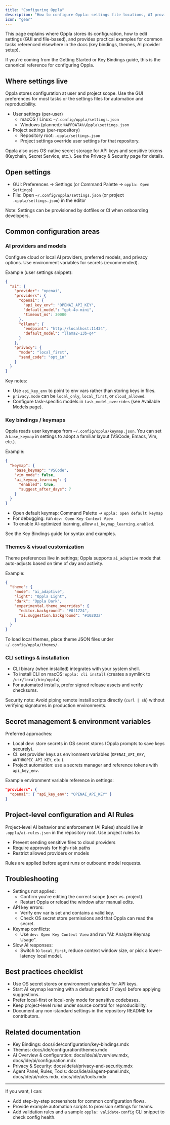 ```yaml
---
title: "Configuring Oppla"
description: "How to configure Oppla: settings file locations, AI providers, keymaps, themes, and CLI configuration"
icon: "gear"
---
```


This page explains where Oppla stores its configuration, how to edit settings (GUI and file-based), and provides practical examples for common tasks referenced elsewhere in the docs (key bindings, themes, AI provider setup).

If you're coming from the Getting Started or Key Bindings guide, this is the canonical reference for configuring Oppla.

## Where settings live

Oppla stores configuration at user and project scope. Use the GUI preferences for most tasks or the settings files for automation and reproducibility.

- User settings (per-user)
  - macOS / Linux: `~/.config/oppla/settings.json`
  - Windows (planned): `%APPDATA%\Oppla\settings.json`
- Project settings (per-repository)
  - Repository root: `.oppla/settings.json`
  - Project settings override user settings for that repository.

Oppla also uses OS-native secret storage for API keys and sensitive tokens (Keychain, Secret Service, etc.). See the Privacy & Security page for details.

## Open settings

- GUI: Preferences → Settings (or Command Palette → `oppla: Open Settings`)
- File: Open `~/.config/oppla/settings.json` (or project `.oppla/settings.json`) in the editor

Note: Settings can be provisioned by dotfiles or CI when onboarding developers.

## Common configuration areas

### AI providers and models
Configure cloud or local AI providers, preferred models, and privacy options. Use environment variables for secrets (recommended).

Example (user settings snippet):
```json
{
  "ai": {
    "provider": "openai",
    "providers": {
      "openai": {
        "api_key_env": "OPENAI_API_KEY",
        "default_model": "gpt-4o-mini",
        "timeout_ms": 30000
      },
      "ollama": {
        "endpoint": "http://localhost:11434",
        "default_model": "llama2-13b-q4"
      }
    },
    "privacy": {
      "mode": "local_first",
      "send_code": "opt_in"
    }
  }
}
```

Key notes:
- Use `api_key_env` to point to env vars rather than storing keys in files.
- `privacy.mode` can be `local_only`, `local_first`, or `cloud_allowed`.
- Configure task-specific models in `task_model_overrides` (see Available Models page).

### Key bindings / keymaps
Oppla reads user keymaps from `~/.config/oppla/keymap.json`. You can set a `base_keymap` in settings to adopt a familiar layout (VSCode, Emacs, Vim, etc.).

Example:
```json
{
  "keymap": {
    "base_keymap": "VSCode",
    "vim_mode": false,
    "ai_keymap_learning": {
      "enabled": true,
      "suggest_after_days": 7
    }
  }
}
```

- Open default keymap: Command Palette → `oppla: open default keymap`
- For debugging: run `dev: Open Key Context View`
- To enable AI-optimized learning, allow `ai_keymap_learning.enabled`.

See the Key Bindings guide for syntax and examples.

### Themes & visual customization
Theme preferences live in settings; Oppla supports `ai_adaptive` mode that auto-adjusts based on time of day and activity.

Example:
```json
{
  "theme": {
    "mode": "ai_adaptive",
    "light": "Oppla Light",
    "dark": "Oppla Dark",
    "experimental.theme_overrides": {
      "editor.background": "#0f1724",
      "ai.suggestion.background": "#10203a"
    }
  }
}
```

To load local themes, place theme JSON files under `~/.config/oppla/themes/`.

### CLI settings & installation
- CLI binary (when installed) integrates with your system shell.
- To install CLI on macOS: `oppla: cli install` (creates a symlink to `/usr/local/bin/oppla`)
- For automated installs, prefer signed release assets and verify checksums.

Security note: Avoid piping remote install scripts directly (`curl | sh`) without verifying signatures in production environments.

## Secret management & environment variables

Preferred approaches:
- Local dev: store secrets in OS secret stores (Oppla prompts to save keys securely).
- CI: set provider keys as environment variables (`OPENAI_API_KEY`, `ANTHROPIC_API_KEY`, etc.).
- Project automation: use a secrets manager and reference tokens with `api_key_env`.

Example environment variable reference in settings:
```json
"providers": {
  "openai": { "api_key_env": "OPENAI_API_KEY" }
}
```

## Project-level configuration and AI Rules

Project-level AI behavior and enforcement (AI Rules) should live in `.oppla/ai-rules.json` in the repository root. Use project rules to:
- Prevent sending sensitive files to cloud providers
- Require approvals for high-risk paths
- Restrict allowed providers or models

Rules are applied before agent runs or outbound model requests.

## Troubleshooting

- Settings not applied:
  - Confirm you're editing the correct scope (user vs. project).
  - Restart Oppla or reload the window after manual edits.
- API key errors:
  - Verify env var is set and contains a valid key.
  - Check OS secret store permissions and that Oppla can read the secret.
- Keymap conflicts:
  - Use `dev: Open Key Context View` and run "AI: Analyze Keymap Usage".
- Slow AI responses:
  - Switch to `local_first`, reduce context window size, or pick a lower-latency local model.

## Best practices checklist

- Use OS secret stores or environment variables for API keys.
- Start AI keymap learning with a default period (7 days) before applying suggestions.
- Prefer local-first or local-only mode for sensitive codebases.
- Keep project-level rules under source control for reproducibility.
- Document any non-standard settings in the repository README for contributors.

## Related documentation

- Key Bindings: docs/ide/configuration/key-bindings.mdx
- Themes: docs/ide/configuration/themes.mdx
- AI Overview & configuration: docs/ide/ai/overview.mdx, docs/ide/ai/configuration.mdx
- Privacy & Security: docs/ide/ai/privacy-and-security.mdx
- Agent Panel, Rules, Tools: docs/ide/ai/agent-panel.mdx, docs/ide/ai/rules.mdx, docs/ide/ai/tools.mdx

---

If you want, I can:
- Add step-by-step screenshots for common configuration flows.
- Provide example automation scripts to provision settings for teams.
- Add validation rules and a sample `oppla: validate-config` CLI snippet to check config health.